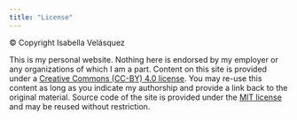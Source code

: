 ```yaml
---
title: "License"
---
```


© Copyright Isabella Velásquez

This is my personal website. Nothing here is endorsed by my employer or any organizations of which I am a part. Content on this site is provided under a [Creative Commons (CC-BY) 4.0 license](https://creativecommons.org/licenses/by/4.0/legalcode). You may re-use this content as long as you indicate my authorship and provide a link back to the original material. Source code of the site is provided under the [MIT license](https://opensource.org/licenses/MIT) and may be reused without restriction.